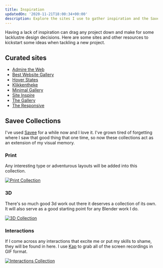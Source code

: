 ```yaml
---
title: Inspiration
updatedOn: '2020-11-21T18:00:34+00:00'
description: Explore the sites I use to gather inspiration and the Savee.it Collections I use to curate the stuff I find.
---
```


Having a lack of inspiration can drag any project down and make for some lacklustre design decisions. Here are some sites and other resources to kickstart some ideas when tackling a new project.

## Curated sites

- [Admire the Web](https://www.admiretheweb.com/)
- [Best Website Gallery](https://bestwebsite.gallery/)
- [Hover States](https://www.hoverstat.es/)
- [Klikkentheke](https://klikkentheke.com/)
- [Minimal Gallery](https://minimal.gallery/)
- [Site Inspire](https://www.siteinspire.com/)
- [The Gallery](https://thegallery.io/)
- [The Responsive](http://the-responsive.com/)

## Savee Collections

I've used [Savee](https://savee.it) for a while now and I love it. I've grown tired of forgetting where I saw that good thing that one time, so now these collections act as an extension of my visual memory.

### Print

Any interesting type or adventurous layouts will be added into this collection.

[![Print Collection](./images/design-collection.jpg 'Savee print Collection')](https://savee.it/adamcollier/collections/print-2/)

### 3D

There's so much good 3d work out there it deserves a collection of its own. It will also serve as a good starting point for any Blender work I do.

[![3D Collection](./images/3d-collection.jpg 'Savee 3D Collection')](https://savee.it/adamcollier/collections/3d/)

<!-- ### Web

Those beautiful web layouts and good uses of type and imagery will live here. Sometimes it will just be an element of the screen which I will note in the info tab.

[![Web Collection](./images/design-collection.jpg 'Savee web Collection')](https://savee.it/adamcollier/collections/web/) -->

### Interactions

If I come across any interactions that excite me or put my skills to shame, they will be found in here. I use [Kap](https://getkap.co/) to grab all of the screen recordings in GIF format.

[![Interactions Collection](./images/interactions-collection.jpg 'Savee interactions Collection')](https://savee.it/adamcollier/collections/interactions/)
